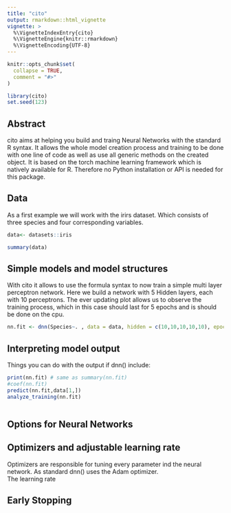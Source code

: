 ```yaml
---
title: "cito"
output: rmarkdown::html_vignette
vignette: >
  %\VignetteIndexEntry{cito}
  %\VignetteEngine{knitr::rmarkdown}
  %\VignetteEncoding{UTF-8}
---
```


```r
knitr::opts_chunk$set(
  collapse = TRUE,
  comment = "#>"
)
```

```r
library(cito)
set.seed(123)
```

## Abstract
cito aims at helping you build and traing Neural Networks with the standard R syntax. It allows the whole model creation process and training to be done with one line of code as well as use all generic methods on the created object. It is based on the torch machine learning framework which is natively available for R. Therefore no Python installation or API is needed for this package. 

## Data
As a first example we will work with the irirs dataset. Which consists of three species and four corresponding variables.  

```r

data<- datasets::iris

summary(data)
```

## Simple models and model structures 
With cito it allows to use the formula syntax to now train a simple multi layer perceptron network. Here we build a network with 5 Hidden layers, each with 10 perceptrons. The ever updating plot allows us to observe the training process, which in this case should last for 5 epochs and is should be done on the cpu.
```r
nn.fit <- dnn(Species~. , data = data, hidden = c(10,10,10,10,10), epochs = 5, device= "cpu")


```
## Interpreting model output
Things you can do with the output if dnn() include: 

```r
print(nn.fit) # same as summary(nn.fit)
#coef(nn.fit)
predict(nn.fit,data[1,])
analyze_training(nn.fit)



```

## Options for Neural Networks 


## Optimizers and adjustable learning rate
Optimizers are responsible for tuning every parameter ind the neural network. As standard dnn() uses the Adam optimizer.  
The learning rate 


## Early Stopping 


